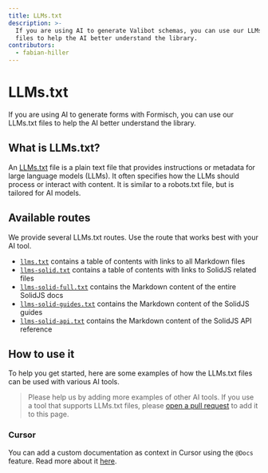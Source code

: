 ```yaml
---
title: LLMs.txt
description: >-
  If you are using AI to generate Valibot schemas, you can use our LLMs.txt
  files to help the AI better understand the library.
contributors:
  - fabian-hiller
---
```


# LLMs.txt

If you are using AI to generate forms with Formisch, you can use our LLMs.txt files to help the AI better understand the library.

## What is LLMs.txt?

An [LLMs.txt](https://llmstxt.org/) file is a plain text file that provides instructions or metadata for large language models (LLMs). It often specifies how the LLMs should process or interact with content. It is similar to a robots.txt file, but is tailored for AI models.

## Available routes

We provide several LLMs.txt routes. Use the route that works best with your AI tool.

- [`llms.txt`](/llms.txt) contains a table of contents with links to all Markdown files
- [`llms-solid.txt`](/llms-solid.txt) contains a table of contents with links to SolidJS related files
- [`llms-solid-full.txt`](/llms-solid-full.txt) contains the Markdown content of the entire SolidJS docs
- [`llms-solid-guides.txt`](/llms-solid-guides.txt) contains the Markdown content of the SolidJS guides
- [`llms-solid-api.txt`](/llms-solid-api.txt) contains the Markdown content of the SolidJS API reference

## How to use it

To help you get started, here are some examples of how the LLMs.txt files can be used with various AI tools.

> Please help us by adding more examples of other AI tools. If you use a tool that supports LLMs.txt files, please [open a pull request](https://github.com/fabian-hiller/valibot/pulls) to add it to this page.

### Cursor

You can add a custom documentation as context in Cursor using the `@Docs` feature. Read more about it [here](https://docs.cursor.com/context/@-symbols/@-docs).

